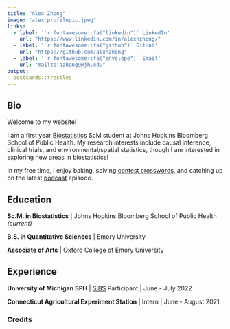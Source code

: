 ```yaml
---
title: "Alex Zhong"
image: "alex_profilepic.jpeg"
links:
  - label: '`r fontawesome::fa("linkedin")` LinkedIn'
    url: "https://www.linkedin.com/in/alexhzhong/"
  - label: '`r fontawesome::fa("github")` GitHub'
    url: "https://github.com/alxhzhong"
  - label: '`r fontawesome::fa("envelope")` Email'
    url: "mailto:azhong9@jh.edu"
output:
  postcards::trestles
---
```

 
## Bio

Welcome to my website! 

I am a first year [Biostatistics](https://publichealth.jhu.edu/departments/biostatistics) ScM student at Johns Hopkins Bloomberg School of Public Health. My research interests include causal inference, clinical trials, and environmental/spatial statistics, though I am interested in exploring new areas in biostatistics!

In my free time, I enjoy baking, solving [contest crosswords](https://www.wsj.com/public/resources/documents/crosswordcontestguide.pdf), and catching up on the latest [podcast](https://publichealth.jhu.edu/headlines/public-health-on-call-podcast) episode.

## Education

**Sc.M. in Biostatistics** | Johns Hopkins Bloomberg School of Public Health *(current)*

**B.S. in Quantitative Sciences** | Emory University

**Associate of Arts** | Oxford College of Emory University

## Experience

**University of Michigan SPH** | [SIBS](https://sph.umich.edu/bdsi/) Participant | June - July 2022

**Connecticut Agricultural Experiment Station** | Intern | June - August 2021

### Credits

